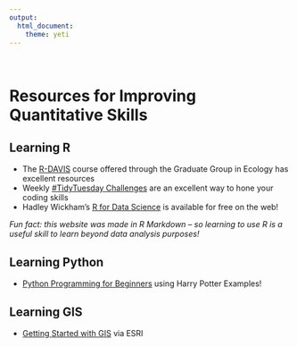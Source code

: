 ```yaml
---
output: 
  html_document:
    theme: yeti
---
```

<br>


# **Resources for Improving Quantitative Skills**


## Learning R
* The [R-DAVIS](https://gge-ucd.github.io/R-DAVIS/index.html) course offered through the Graduate Group in Ecology has excellent resources
* Weekly [#TidyTuesday Challenges](https://github.com/rfordatascience/tidytuesday) are an excellent way to hone your coding skills
* Hadley Wickham's [R for Data Science](https://r4ds.had.co.nz/index.html) is available for free on the web!

*Fun fact: this website was made in R Markdown -- so learning to use R is a useful skill to learn beyond data analysis purposes!* 

## Learning Python
* [Python Programming for Beginners](https://outschool.com/classes/python-programming-for-beginners-harry-potter-sorting-hat-edition-rlPpH2mv?sectionUid=7a556d9f-7718-4bf4-a142-cd61c88550fb&fbclid=IwAR3_e5WJqoUqRD5TKIwuLmUaZGQdv8oHOjFmQ5xmLW9TMPfeyb2yI3oXNrs#abk7wme1xh) using Harry Potter Examples!

## Learning GIS
* [Getting Started with GIS](https://www.esri.com/training/catalog/57630434851d31e02a43ef28/getting-started-with-gis/#!) via ESRI